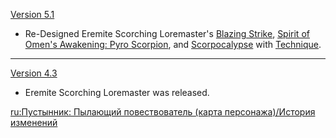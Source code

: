 {{Change History/Header}}
[[Version 5.1]]
* Re-Designed Eremite Scorching Loremaster's [[Blazing Strike]], [[Spirit of Omen's Awakening: Pyro Scorpion]], and [[Scorpocalypse]] with [[Technique Card|Technique]].
----
[[Version 4.3]]
* Eremite Scorching Loremaster was released.
<noinclude>
[[ru:Пустынник: Пылающий повествователь (карта персонажа)/История изменений]]
</noinclude>
